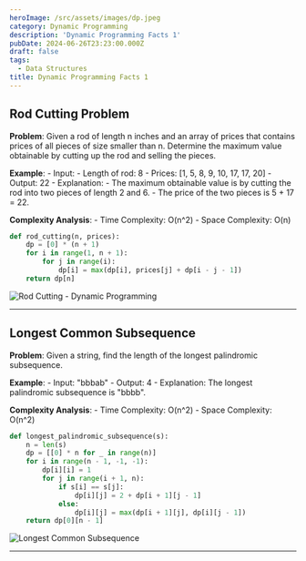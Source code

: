```yaml
---
heroImage: /src/assets/images/dp.jpeg
category: Dynamic Programming
description: 'Dynamic Programming Facts 1'
pubDate: 2024-06-26T23:23:00.000Z
draft: false
tags:
  - Data Structures
title: Dynamic Programming Facts 1
---
```


## Rod Cutting Problem

**Problem**: Given a rod of length n inches and an array of prices that contains prices of all pieces of size smaller than n.
Determine the maximum value obtainable by cutting up the rod and selling the pieces.

**Example**: - Input: - Length of rod: 8 - Prices: [1, 5, 8, 9, 10, 17, 17, 20] - Output: 22 - Explanation: - The maximum obtainable value is by cutting the rod into two pieces of length 2 and 6. - The price of the two pieces is 5 + 17 = 22.

**Complexity Analysis**: - Time Complexity: O(n^2) - Space Complexity: O(n)

```python
def rod_cutting(n, prices):
    dp = [0] * (n + 1)
    for i in range(1, n + 1):
        for j in range(i):
            dp[i] = max(dp[i], prices[j] + dp[i - j - 1])
    return dp[n]
```

![Rod Cutting - Dynamic Programming](/src/assets/images/cut.png)

<hr />

## Longest Common Subsequence

**Problem**: Given a string, find the length of the longest palindromic subsequence.

**Example**: - Input: "bbbab" - Output: 4 - Explanation: The longest palindromic subsequence is "bbbb".

**Complexity Analysis**: - Time Complexity: O(n^2) - Space Complexity: O(n^2)

```python
def longest_palindromic_subsequence(s):
    n = len(s)
    dp = [[0] * n for _ in range(n)]
    for i in range(n - 1, -1, -1):
        dp[i][i] = 1
        for j in range(i + 1, n):
            if s[i] == s[j]:
                dp[i][j] = 2 + dp[i + 1][j - 1]
            else:
                dp[i][j] = max(dp[i + 1][j], dp[i][j - 1])
    return dp[0][n - 1]
```

![Longest Common Subsequence](/src/assets/images/longest-palindromic.png)

<hr />
